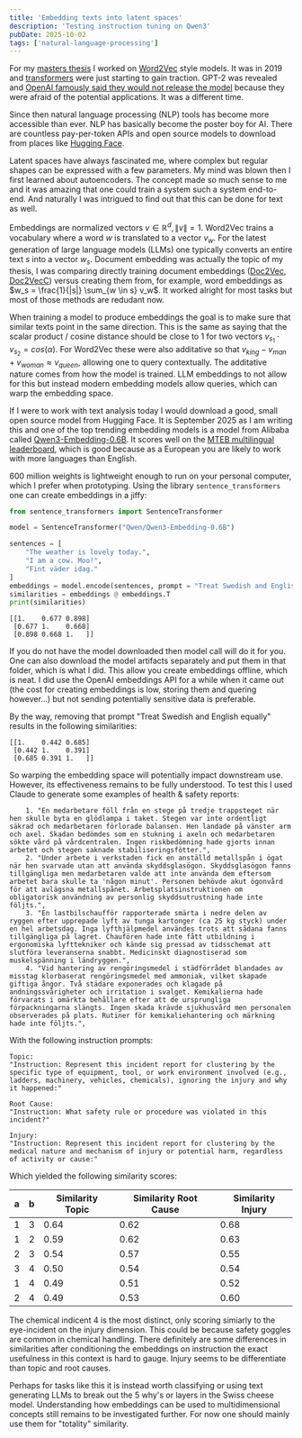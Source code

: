 ```yaml
---
title: 'Embedding texts into latent spaces'
description: 'Testing instruction tuning on Qwen3'
pubDate: 2025-10-02
tags: ['natural-language-processing']
---
```


For my [masters thesis](https://www.diva-portal.org/smash/record.jsf?pid=diva2%3A1323994&dswid=3705) I worked on [Word2Vec](https://arxiv.org/pdf/1301.3781) style models. 
It was in 2019 and [transformers](https://arxiv.org/pdf/1706.03762) were just starting to gain traction.
GPT-2 was revealed and [OpenAI famously said they would not release the model](https://www.youtube.com/watch?v=AJxLtdur5fc) because they were afraid of the potential applications.
It was a different time.

Since then natural language processing (NLP) tools has become more accessible than ever.
NLP has basically become the poster boy for AI. 
There are countless pay-per-token APIs and open source models to download from places like [Hugging Face](https://huggingface.co/models).

Latent spaces have always fascinated me, where complex but regular shapes can be expressed with a few parameters.
My mind was blown then I first learned about autoencoders.
The concept made so much sense to me and it was amazing that one could train a system such a system end-to-end.
And naturally I was intrigued to find out that this can be done for text as well.

Embeddings are normalized vectors $v \in \mathbb{R}^d, \|v\| = 1$.
Word2Vec trains a vocabulary where a word $w$ is translated to a vector $v_w$.
For the latest generation of large language models (LLMs) one typically converts an entire text $s$ into a vector $w_s$.
Document embedding was actually the topic of my thesis, 
I was comparing directly training document embeddings 
([Doc2Vec](https://arxiv.org/pdf/1405.4053), [Doc2VecC](https://arxiv.org/pdf/1707.02377))
versus creating them from, for example, word embeddings as $w_s = \frac{1}{|s|} \sum_{w \in s} v_w$.
It worked alright for most tasks but most of those methods are redudant now.

When training a model to produce embeddings the goal is to make sure that similar texts point in the same direction.
This is the same as saying that the scalar product / cosine distance should be close to 1 for two vectors $v_{s_1} \cdot v_{s_2} = cos(\alpha)$.
For Word2Vec these were also additative so that $v_{king} - v_{man} + v_{woman} \approx v_{queen}$, allowing one to query contextually.
The additative nature comes from how the model is trained. 
LLM embeddings to not allow for this but instead modern embedding models allow queries, which can warp the embedding space.

If I were to work with text analysis today I would download a good, small open source model from Hugging Face.
It is September 2025 as I am writing this and one of the top trending embedding models is a model from Alibaba called [Qwen3-Embedding-0.6B](https://huggingface.co/Qwen/Qwen3-Embedding-0.6B).
It scores well on the [MTEB multilingual leaderboard](https://huggingface.co/spaces/mteb/leaderboard), which is good because as a European you are likely to work with more languages than English.

600 million weights is lightweight enough to run on your personal computer, which I prefer when prototyping.
Using the library `sentence_transformers` one can create embeddings in a jiffy:
```python
from sentence_transformers import SentenceTransformer

model = SentenceTransformer("Qwen/Qwen3-Embedding-0.6B")

sentences = [
    "The weather is lovely today.",
    "I am a cow. Moo!",
    "Fint väder idag."
]
embeddings = model.encode(sentences, prompt = "Treat Swedish and English equally")
similarities = embeddings @ embeddings.T
print(similarities)
```
```
[[1.    0.677 0.898]
 [0.677 1.    0.668]
 [0.898 0.668 1.   ]]
```
If you do not have the model downloaded then model call will do it for you.
One can also download the model artifacts separately and put them in that folder, which is what I did.
This allow you create embeddings offline, which is neat.
I did use the OpenAI embeddings API for a while when it came out (the cost for creating embeddings is low, storing them and quering however...) but not sending potentially sensitive data is preferable.

By the way, removing that prompt "Treat Swedish and English equally" results in the following similarities:
```
[[1.    0.442 0.685]
 [0.442 1.    0.391]
 [0.685 0.391 1.   ]]
```
So warping the embedding space will potentially impact downstream use.
However, its effectiveness remains to be fully understood.
To test this I used Claude to generate some examples of health & safety reports:
```
    1. "En medarbetare föll från en stege på tredje trappsteget när hen skulle byta en glödlampa i taket. Stegen var inte ordentligt säkrad och medarbetaren förlorade balansen. Hen landade på vänster arm och axel. Skadan bedömdes som en stukning i axeln och medarbetaren sökte vård på vårdcentralen. Ingen riskbedömning hade gjorts innan arbetet och stegen saknade stabiliseringsfötter.",
    2. "Under arbete i verkstaden fick en anställd metallspån i ögat när hen svarvade utan att använda skyddsglasögon. Skyddsglasögon fanns tillgängliga men medarbetaren valde att inte använda dem eftersom arbetet bara skulle ta 'någon minut'. Personen behövde akut ögonvård för att avlägsna metallspånet. Arbetsplatsinstruktionen om obligatorisk användning av personlig skyddsutrustning hade inte följts.",
    3. "En lastbilschaufför rapporterade smärta i nedre delen av ryggen efter upprepade lyft av tunga kartonger (ca 25 kg styck) under en hel arbetsdag. Inga lyfthjälpmedel användes trots att sådana fanns tillgängliga på lagret. Chaufören hade inte fått utbildning i ergonomiska lyfttekniker och kände sig pressad av tidsschemat att slutföra leveranserna snabbt. Medicinskt diagnostiserad som muskelspänning i ländryggen.",
    4. "Vid hantering av rengöringsmedel i städförrådet blandades av misstag klorbaserat rengöringsmedel med ammoniak, vilket skapade giftiga ångor. Två städare exponerades och klagade på andningssvårigheter och irritation i svalget. Kemikalierna hade förvarats i omärkta behållare efter att de ursprungliga förpackningarna slängts. Ingen skada krävde sjukhusvård men personalen observerades på plats. Rutiner för kemikaliehantering och märkning hade inte följts.",
```

With the following instruction prompts:
```
Topic: 
"Instruction: Represent this incident report for clustering by the specific type of equipment, tool, or work environment involved (e.g., ladders, machinery, vehicles, chemicals), ignoring the injury and why it happened:"

Root Cause: 
"Instruction: What safety rule or procedure was violated in this incident?"
    
Injury: 
"Instruction: Represent this incident report for clustering by the medical nature and mechanism of injury or potential harm, regardless of activity or cause:"
```

Which yielded the following similarity scores:

| **a** | **b** | **Similarity Topic** | **Similarity Root Cause** | **Similarity Injury** |
|-------|-------|----------------------|---------------------------|-----------------------|
| 1     | 3     | 0.64                 | 0.62                      | 0.68                  |
| 1     | 2     | 0.59                 | 0.62                      | 0.63                  |
| 2     | 3     | 0.54                 | 0.57                      | 0.55                  |
| 3     | 4     | 0.50                 | 0.54                      | 0.54                  |
| 1     | 4     | 0.49                 | 0.51                      | 0.52                  |
| 2     | 4     | 0.49                 | 0.53                      | 0.60                  |

The chemical indicent 4 is the most distinct, only scoring simiarly to the eye-incident on the injury dimension.
This could be because safety goggles are common in chemical handling. 
There definitely are some differences in similarities after conditioning the embeddings on instruction the exact usefulness in this context is hard to gauge.
Injury seems to be differentiate than topic and root causes.

Perhaps for tasks like this it is instead worth classifying or using text generating LLMs to break out the 5 why's or layers in the Swiss cheese model.
Understanding how embeddings can be used to multidimensional concepts still remains to be investigated further.
For now one should mainly use them for "totality" similarity.